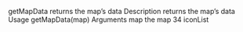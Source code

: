 
getMapData returns the map’s data
Description
returns the map’s data
Usage
getMapData(map)
Arguments
map the map
34 iconList
